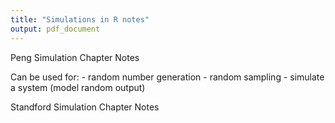 ```yaml
---
title: "Simulations in R notes"
output: pdf_document
---
```


Peng Simulation Chapter Notes 

Can be used for: 
- random number generation
- random sampling 
- simulate a system (model random output)

Standford Simulation Chapter Notes 
